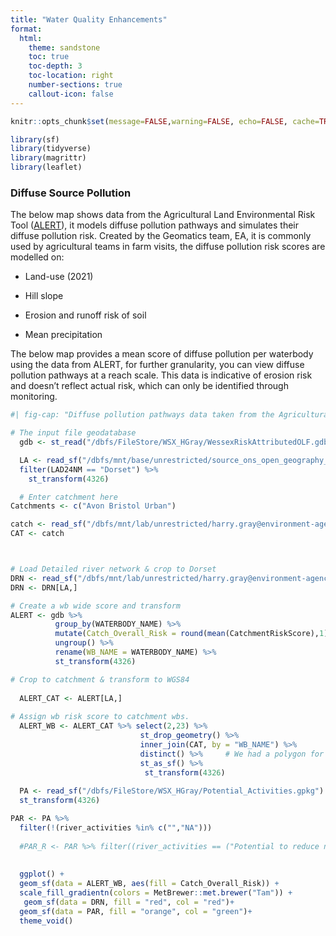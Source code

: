 ```yaml
---
title: "Water Quality Enhancements"
format:
  html:
    theme: sandstone
    toc: true
    toc-depth: 3
    toc-location: right
    number-sections: true
    callout-icon: false
---
```


```r
knitr::opts_chunk$set(message=FALSE,warning=FALSE, echo=FALSE, cache=TRUE)

library(sf)
library(tidyverse)
library(magrittr)
library(leaflet)
```


### Diffuse Source Pollution

The below map shows data from the Agricultural Land Environmental Risk Tool ([ALERT](https://defra.sharepoint.com/:u:/r/teams/Team646/SitePages/A.L.E.R.T-Home-Page.aspx?csf=1&web=1&e=hPErKt)), it models diffuse pollution pathways and simulates their diffuse pollution risk. Created by the Geomatics team, EA, it is commonly used by agricultural teams in farm visits, the diffuse pollution risk scores are modelled on:

-   Land-use (2021)

-   Hill slope

-   Erosion and runoff risk of soil

-   Mean precipitation

The below map provides a mean score of diffuse pollution per waterbody using the data from ALERT, for further granularity, you can view diffuse pollution pathways at a reach scale. This data is indicative of erosion risk and doesn't reflect actual risk, which can only be identified through monitoring.

:::{.column-page}
```r
#| fig-cap: "Diffuse pollution pathways data taken from the Agricultural Land Environmental Risk Tool"

# The input file geodatabase
  gdb <- st_read("/dbfs/FileStore/WSX_HGray/WessexRiskAttributedOLF.gdb", quiet = TRUE)

  LA <- read_sf("/dbfs/mnt/base/unrestricted/source_ons_open_geography_portal/dataset_local_authority_districts_bdy_uk_bfe/format_SHP_local_authority_districts_bdy_uk_bfe/LATEST_local_authority_districts_bdy_uk_bfe/local_auth_dist_bdy_uk_bfe.shp") %>% 
  filter(LAD24NM == "Dorset") %>% 
    st_transform(4326)

  # Enter catchment here
Catchments <- c("Avon Bristol Urban")

catch <- read_sf("/dbfs/mnt/lab/unrestricted/harry.gray@environment-agency.gov.uk/Interim_WFD_2022.shp")# Catchment shapefiles
CAT <- catch



# Load Detailed river network & crop to Dorset
DRN <- read_sf("/dbfs/mnt/lab/unrestricted/harry.gray@environment-agency.gov.uk/DRN/DRN_Merged_MCAT.shp")
DRN <- DRN[LA,]

# Create a wb wide score and transform
ALERT <- gdb %>%
          group_by(WATERBODY_NAME) %>%
          mutate(Catch_Overall_Risk = round(mean(CatchmentRiskScore),1)) %>% 
          ungroup() %>% 
          rename(WB_NAME = WATERBODY_NAME) %>% 
          st_transform(4326)

# Crop to catchment & transform to WGS84
  
  ALERT_CAT <- ALERT[LA,]
 
# Assign wb risk score to catchment wbs.
  ALERT_WB <- ALERT_CAT %>% select(2,23) %>% 
                             st_drop_geometry() %>%  
                             inner_join(CAT, by = "WB_NAME") %>% 
                             distinct() %>%     # We had a polygon for every linestring so make unique for each wb
                             st_as_sf() %>% 
                              st_transform(4326)
   
  PA <- read_sf("/dbfs/FileStore/WSX_HGray/Potential_Activities.gpkg") %>% 
  st_transform(4326)

PAR <- PA %>% 
  filter(!(river_activities %in% c("","NA")))
    
  #PAR_R <- PAR %>% filter((river_activities == ("Potential to reduce nutrient run-off through habitat creation or enhancement")))
  
  
  ggplot() +
  geom_sf(data = ALERT_WB, aes(fill = Catch_Overall_Risk)) +
  scale_fill_gradientn(colors = MetBrewer::met.brewer("Tam")) +
   geom_sf(data = DRN, fill = "red", col = "red")+
  geom_sf(data = PAR, fill = "orange", col = "green")+
  theme_void()

```
:::





